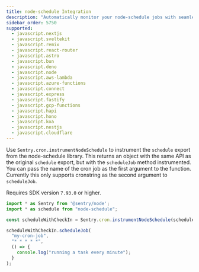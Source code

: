 ```yaml
---
title: node-schedule Integration
description: "Automatically monitor your node-schedule jobs with seamless instrumentation."
sidebar_order: 5750
supported:
  - javascript.nextjs
  - javascript.sveltekit
  - javascript.remix
  - javascript.react-router
  - javascript.astro
  - javascript.bun
  - javascript.deno
  - javascript.node
  - javascript.aws-lambda
  - javascript.azure-functions
  - javascript.connect
  - javascript.express
  - javascript.fastify
  - javascript.gcp-functions
  - javascript.hapi
  - javascript.hono
  - javascript.koa
  - javascript.nestjs
  - javascript.cloudflare
---
```


Use `Sentry.cron.instrumentNodeSchedule` to instrument the `schedule` export from the node-schedule library. This returns an object with the same API as the original `schedule` export, but with the `scheduleJob` method instrumented. You can pass the name of the cron job as the first argument to the function. Currently this only supports cronstring as the second argument to `scheduleJob`.

Requires SDK version `7.93.0` or higher.

```javascript
import * as Sentry from '@sentry/node';
import * as schedule from "node-schedule";

const scheduleWithCheckIn = Sentry.cron.instrumentNodeSchedule(schedule);

scheduleWithCheckIn.scheduleJob(
  "my-cron-job",
  "* * * * *",
  () => {
    console.log("running a task every minute");
  }
);
``` 